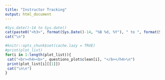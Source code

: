```yaml
---
title: "Instructor Tracking"
output: html_document
---
```

```r
#Sys.date()-14 to Sys.date()
cat(paste0("<h3>", format(Sys.Date()-14, "%B %d, %Y"), " to ", format(Sys.Date(), "%B %d, %Y"), "</h3>"))
cat("\n")
```

```r
#knitr::opts_chunk$set(cache.lazy = TRUE)
#print(plot_list)
for(i in 1:length(plot_list)){
 cat("<br><h4><b>", questions_plot$clean[i], "</b></h4>\n")
 print(plot_list[i][[1]])
 cat("\n\n")
}
```
